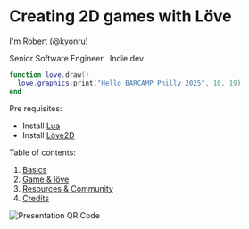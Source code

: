 
# Creating 2D games with Löve

I'm Robert (@kyonru)

<div className="flex flex-row">
  <span class="line-through">
    Senior Software Engineer
  </span>
  &nbsp;
  <span>Indie dev</span>
</div>

```lua
function love.draw()
  love.graphics.print("Hello BARCAMP Philly 2025", 10, 19)
end
```

Pre requisites:

- Install [Lua](https://www.lua.org/download.html)
- Install [Löve2D](https://love2d.org/)

Table of contents:

1. [Basics](/basics)
2. [Game & löve](/slides)
3. [Resources & Community](/resources)
4. [Credits](/credits)

<Image
  src="/assets/qr.png"
  alt="Presentation QR Code"
  width={200}
  height={200}
/>

<CurrentUrl />
